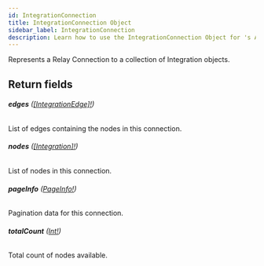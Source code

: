 ```yaml
---
id: IntegrationConnection
title: IntegrationConnection Object
sidebar_label: IntegrationConnection
description: Learn how to use the IntegrationConnection Object for 's API.
---
```


Represents a Relay Connection to a collection of Integration objects.

## Return fields

###### <b>edges</b> ([[IntegrationEdge]!](api/schema/object/IntegrationEdge.mdx))

List of edges containing the nodes in this connection.

###### <b>nodes</b> ([[Integration]!](api/schema/object/Integration.mdx))

List of nodes in this connection.

###### <b>pageInfo</b> ([PageInfo!](api/schema/object/PageInfo.mdx))

Pagination data for this connection.

###### <b>totalCount</b> ([Int!](api/schema/scalar/Int.mdx))

Total count of nodes available.
